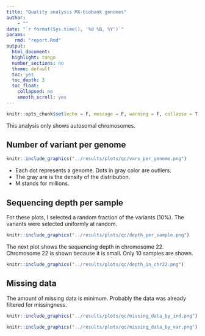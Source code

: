 ```yaml
---
title: "Quality analysis MX-biobank genomes"
author:
    - ""
date: "`r format(Sys.time(), '%d %B, %Y')`"
params:
   rmd: "report.Rmd"
output:
  html_document:
  highlight: tango
  number_sections: no
  theme: default
  toc: yes
  toc_depth: 3
  toc_float:
    collapsed: no
    smooth_scroll: yes
---
```


```r
knitr::opts_chunk$set(echo = F, message = F, warning = F, collapse = T)
```

This analysis only shows autosomal chromosomes.

## Number of variant per genome

```r
knitr::include_graphics("../results/plots/qc/vars_per_genome.png")
```


- Each dot represents a genome. Dots in gray color are outliers.
- The gray are is the density of the distribution.
- M stands for millions.


## Sequencing depth per sample

For these plots, I selected a random fraction of the variants (10%).
The variants were selected uniformly at random.

```r
knitr::include_graphics("../results/plots/qc/depth_per_sample.png")
```


The next plot shows the sequencing depth in chromosome 22. Chromosome 22 is shown because it is small. Only 10 samples are shown.

```r
knitr::include_graphics("../results/plots/qc/depth_in_chr22.png")
```


## Missing data

The amount of missing data is minimum. Probably the data was already filtered for missingness.

```r
knitr::include_graphics("../results/plots/qc/missing_data_by_ind.png")
```


```r
knitr::include_graphics("../results/plots/qc/missing_data_by_var.png")
```


